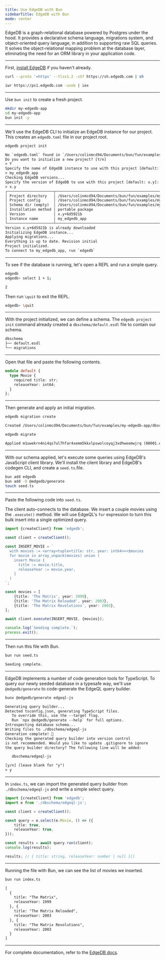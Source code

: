 ```yaml
---
title: Use EdgeDB with Bun
sidebarTitle: EdgeDB with Bun
mode: center
---
```


EdgeDB is a graph-relational database powered by Postgres under the hood. It provides a declarative schema language, migrations system, and object-oriented query language, in addition to supporting raw SQL queries. It solves the object-relational mapping problem at the database layer, eliminating the need for an ORM library in your application code.

---

First, [install EdgeDB](https://www.edgedb.com/install) if you haven't already.

<CodeGroup>

```sh Linux/macOS terminal icon="terminal"
curl --proto '=https' --tlsv1.2 -sSf https://sh.edgedb.com | sh
```

```sh Windows terminal icon="windows"
iwr https://ps1.edgedb.com -useb | iex
```

</CodeGroup>

---

Use `bun init` to create a fresh project.

```sh terminal icon="terminal"
mkdir my-edgedb-app
cd my-edgedb-app
bun init -y
```

---

We'll use the EdgeDB CLI to initialize an EdgeDB instance for our project. This creates an `edgedb.toml` file in our project root.

```sh terminal icon="terminal"
edgedb project init
```

```txt
No `edgedb.toml` found in `/Users/colinmcd94/Documents/bun/fun/examples/my-edgedb-app` or above
Do you want to initialize a new project? [Y/n]
> Y
Specify the name of EdgeDB instance to use with this project [default: my_edgedb_app]:
> my_edgedb_app
Checking EdgeDB versions...
Specify the version of EdgeDB to use with this project [default: x.y]:
> x.y
┌─────────────────────┬────────────────────────────────────────────────────────────────────────┐
│ Project directory   │ /Users/colinmcd94/Documents/bun/fun/examples/my-edgedb-app             │
│ Project config      │ /Users/colinmcd94/Documents/bun/fun/examples/my-edgedb-app/edgedb.toml │
│ Schema dir (empty)  │ /Users/colinmcd94/Documents/bun/fun/examples/my-edgedb-app/dbschema    │
│ Installation method │ portable package                                                       │
│ Version             │ x.y+6d5921b                                                            │
│ Instance name       │ my_edgedb_app                                                          │
└─────────────────────┴────────────────────────────────────────────────────────────────────────┘
Version x.y+6d5921b is already downloaded
Initializing EdgeDB instance...
Applying migrations...
Everything is up to date. Revision initial
Project initialized.
To connect to my_edgedb_app, run `edgedb`
```

---

To see if the database is running, let's open a REPL and run a simple query.

```sh terminal icon="terminal"
edgedb
edgedb> select 1 + 1;
```

```txt
2
```

Then run `\quit` to exit the REPL.

```sh terminal icon="terminal"
edgedb> \quit
```

---

With the project initialized, we can define a schema. The `edgedb project init` command already created a `dbschema/default.esdl` file to contain our schema.

```txt File Tree icon="folder-tree"
dbschema
├── default.esdl
└── migrations
```

---

Open that file and paste the following contents.

```ts default.esdl icon="file-code"
module default {
  type Movie {
    required title: str;
    releaseYear: int64;
  }
};
```

---

Then generate and apply an initial migration.

```sh terminal icon="terminal"
edgedb migration create
```

```txt
Created /Users/colinmcd94/Documents/bun/fun/examples/my-edgedb-app/dbschema/migrations/00001.edgeql, id: m1uwekrn4ni4qs7ul7hfar4xemm5kkxlpswolcoyqj3xdhweomwjrq
```

```sh terminal icon="terminal"
edgedb migrate
```

```txt
Applied m1uwekrn4ni4qs7ul7hfar4xemm5kkxlpswolcoyqj3xdhweomwjrq (00001.edgeql)
```

---

With our schema applied, let's execute some queries using EdgeDB's JavaScript client library. We'll install the client library and EdgeDB's codegen CLI, and create a `seed.ts`.file.

```sh terminal icon="terminal"
bun add edgedb
bun add -D @edgedb/generate
touch seed.ts
```

---

Paste the following code into `seed.ts`.

The client auto-connects to the database. We insert a couple movies using the `.execute()` method. We will use EdgeQL's `for` expression to turn this bulk insert into a single optimized query.

```ts seed.ts icon="/icons/typescript.svg"
import {createClient} from 'edgedb';

const client = createClient();

const INSERT_MOVIE = `
  with movies := <array<tuple<title: str, year: int64>>>$movies
  for movie in array_unpack(movies) union (
    insert Movie {
      title := movie.title,
      releaseYear := movie.year,
    }
  )
`;

const movies = [
	{title: 'The Matrix', year: 1999},
	{title: 'The Matrix Reloaded', year: 2003},
	{title: 'The Matrix Revolutions', year: 2003},
];

await client.execute(INSERT_MOVIE, {movies});

console.log(`Seeding complete.`);
process.exit();
```

---

Then run this file with Bun.

```sh terminal icon="terminal"
bun run seed.ts
```

```txt
Seeding complete.
```

---

EdgeDB implements a number of code generation tools for TypeScript. To query our newly seeded database in a typesafe way, we'll use `@edgedb/generate` to code-generate the EdgeQL query builder.

```sh terminal icon="terminal"
bunx @edgedb/generate edgeql-js
```

```txt
Generating query builder...
Detected tsconfig.json, generating TypeScript files.
   To override this, use the --target flag.
   Run `npx @edgedb/generate --help` for full options.
Introspecting database schema...
Writing files to ./dbschema/edgeql-js
Generation complete! 🤘
Checking the generated query builder into version control
is not recommended. Would you like to update .gitignore to ignore
the query builder directory? The following line will be added:

   dbschema/edgeql-js

[y/n] (leave blank for "y")
> y
```

---

In `index.ts`, we can import the generated query builder from `./dbschema/edgeql-js` and write a simple select query.

```ts index.ts icon="/icons/typescript.svg"
import {createClient} from 'edgedb';
import e from './dbschema/edgeql-js';

const client = createClient();

const query = e.select(e.Movie, () => ({
	title: true,
	releaseYear: true,
}));

const results = await query.run(client);
console.log(results);

results; // { title: string, releaseYear: number | null }[]
```

---

Running the file with Bun, we can see the list of movies we inserted.

```sh terminal icon="terminal"
bun run index.ts
```

```txt
[
  {
    title: "The Matrix",
    releaseYear: 1999
  }, {
    title: "The Matrix Reloaded",
    releaseYear: 2003
  }, {
    title: "The Matrix Revolutions",
    releaseYear: 2003
  }
]
```

---

For complete documentation, refer to the [EdgeDB docs](https://www.edgedb.com/docs).

